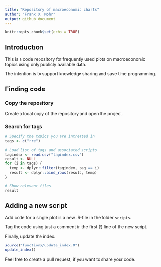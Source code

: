 ```yaml
---
title: "Repository of macroeconomic charts"
author: "Franx X. Mohr"
output: github_document
---
```


```r
knitr::opts_chunk$set(echo = TRUE)
```

## Introduction

This is a code repository for frequently used plots on macroeconomic topics using only publicly available data.

The intention is to support knowledge sharing and save time programming.


## Finding code

### Copy the repository

Create a local copy of the repository and open the project.

### Search for tags

```r
# Specify the topics you are intrested in
tags <- c("rre")

# Load list of tags and associated scripts
tagindex <- read.csv("tagindex.csv")
result <- NULL
for (i in tags) {
  temp <- dplyr::filter(tagindex, tag == i)
  result <- dplyr::bind_rows(result, temp)
}

# Show relevant files
result
```



## Adding a new script

Add code for a single plot in a new .R-file in the folder `scripts`.

Tag the code using just a comment in the first (!) line of the new script.

Finally, update the index.

```r
source("functions/update_index.R")
update_index()
```

Feel free to create a pull request, if you want to share your code.


